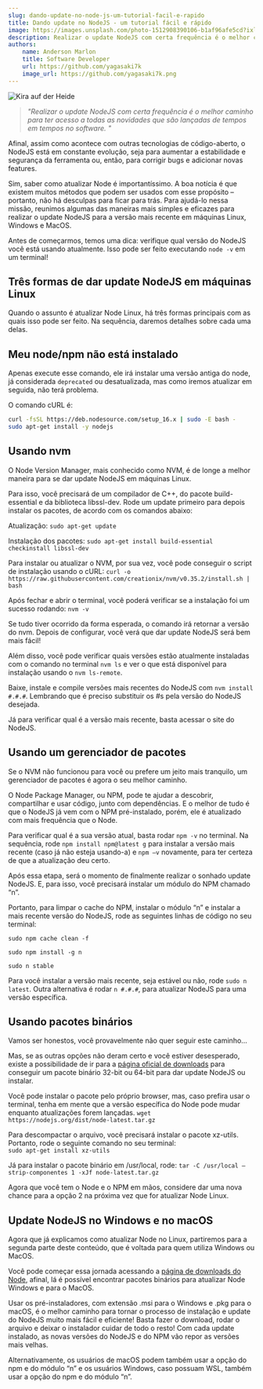 ```yaml
---
slug: dando-update-no-node-js-um-tutorial-facil-e-rapido
title: Dando update no NodeJS - um tutorial fácil e rápido
image: https://images.unsplash.com/photo-1512908390106-b1af96afe5cd?ixlib=rb-4.0.3&ixid=MnwxMjA3fDB8MHxwaG90by1wYWdlfHx8fGVufDB8fHx8&auto=format&fit=crop&w=1170&q=80
description: Realizar o update NodeJS com certa frequência é o melhor caminho para ter acesso a todas as novidades que são lançadas de tempos em tempos no software.
authors:
    name: Anderson Marlon
    title: Software Developer
    url: https://github.com/yagasaki7k
    image_url: https://github.com/yagasaki7k.png
---
```


![](https://images.unsplash.com/photo-1512908390106-b1af96afe5cd?ixlib=rb-4.0.3&ixid=MnwxMjA3fDB8MHxwaG90by1wYWdlfHx8fGVufDB8fHx8&auto=format&fit=crop&w=1170&q=80 "Kira auf der Heide")

> _"Realizar o update NodeJS com certa frequência é o melhor caminho para ter acesso a todas as novidades que são lançadas de tempos em tempos no software. "_

Afinal, assim como acontece com outras tecnologias de código-aberto, o NodeJS está em constante evolução, seja para aumentar a estabilidade e segurança da ferramenta ou, então, para corrigir bugs e adicionar novas features. 

Sim, saber como atualizar Node é importantíssimo. A boa notícia é que existem muitos métodos que podem ser usados com esse propósito – portanto, não há desculpas para ficar para trás. Para ajudá-lo nessa missão, reunimos algumas das maneiras mais simples e eficazes para realizar o update NodeJS para a versão mais recente em máquinas Linux, Windows e MacOS.

Antes de começarmos, temos uma dica: verifique qual versão do NodeJS você está usando atualmente. Isso pode ser feito executando `node -v` em um terminal! 

## Três formas de dar update NodeJS em máquinas Linux
Quando o assunto é atualizar Node Linux, há três formas principais com as quais isso pode ser feito. Na sequência, daremos detalhes sobre cada uma delas.

## Meu node/npm não está instalado
Apenas execute esse comando, ele irá instalar uma versão antiga do node, já considerada `deprecated` ou desatualizada, mas como iremos atualizar em seguida, não terá problema.

O comando cURL é:

```bash
curl -fsSL https://deb.nodesource.com/setup_16.x | sudo -E bash -
sudo apt-get install -y nodejs
```

## Usando nvm
O Node Version Manager, mais conhecido como NVM, é de longe a melhor maneira para se dar update NodeJS em máquinas Linux.

Para isso, você precisará de um compilador de C++, do pacote build-essential e da biblioteca libssl-dev. Rode um update primeiro para depois instalar os pacotes, de acordo com os comandos abaixo: 

Atualização:
`sudo apt-get update`

Instalação dos pacotes:
`sudo apt-get install build-essential checkinstall libssl-dev`

Para instalar ou atualizar o NVM, por sua vez, você pode conseguir o script de instalação usando o cURL:
`curl -o https://raw.githubusercontent.com/creationix/nvm/v0.35.2/install.sh | bash`

Após fechar e abrir o terminal, você poderá verificar se a instalação foi um sucesso rodando:
`nvm -v`

Se tudo tiver ocorrido da forma esperada, o comando irá retornar a versão do nvm. Depois de configurar, você verá que dar update NodeJS será bem mais fácil! 

Além disso, você pode verificar quais versões estão atualmente instaladas com o comando no terminal `nvm ls` e ver o que está disponível para instalação usando o `nvm ls-remote`.

Baixe, instale e compile versões mais recentes do NodeJS com `nvm install #.#.#`. Lembrando que é preciso substituir os #s pela versão do NodeJS desejada.

Já para verificar qual é a versão mais recente, basta acessar o site do NodeJS.

## Usando um gerenciador de pacotes
Se o NVM não funcionou para você ou prefere um jeito mais tranquilo, um gerenciador de pacotes é agora o seu melhor caminho.

O Node Package Manager, ou NPM, pode te ajudar a descobrir, compartilhar e usar código, junto com dependências. E o melhor de tudo é que o NodeJS já vem com o NPM pré-instalado, porém, ele é atualizado com mais frequência que o Node.

Para verificar qual é a sua versão atual, basta rodar `npm -v` no terminal. Na sequência, rode `npm install npm@latest g` para instalar a versão mais recente (caso já não esteja usando-a) e `npm –v` novamente, para ter certeza de que a atualização deu certo. 

Após essa etapa, será o momento de finalmente realizar o sonhado update NodeJS. E, para isso, você precisará instalar um módulo do NPM chamado “n”.

Portanto, para limpar o cache do NPM, instalar o módulo “n” e instalar a mais recente versão do NodeJS, rode as seguintes linhas de código no seu terminal:

`sudo npm cache clean -f`

`sudo npm install -g n`

`sudo n stable`

Para você instalar a versão mais recente, seja estável ou não, rode `sudo n latest`. Outra alternativa é rodar `n #.#.#`, para atualizar NodeJS para uma versão específica.

## Usando pacotes binários
Vamos ser honestos, você provavelmente não quer seguir este caminho…

Mas, se as outras opções não deram certo e você estiver desesperado, existe a possibilidade de ir para a [página oficial de downloads](https://nodejs.org/en/download/) para conseguir um pacote binário 32-bit ou 64-bit para dar update NodeJS ou instalar.

Você pode instalar o pacote pelo próprio browser, mas, caso prefira usar o terminal, tenha em mente que a versão específica do Node pode mudar enquanto atualizações forem lançadas.
`wget https://nodejs.org/dist/node-latest.tar.gz`

Para descompactar o arquivo, você precisará instalar o pacote xz-utils. Portanto, rode o seguinte comando no seu terminal:  
`sudo apt-get install xz-utils`

Já para instalar o pacote binário em /usr/local, rode:
`tar -C /usr/local –strip-componentes 1 -xJf node-latest.tar.gz`

Agora que você tem o Node e o NPM em mãos, considere dar uma nova chance para a opção 2 na próxima vez que for atualizar Node Linux.

## Update NodeJS no Windows e no macOS
Agora que já explicamos como atualizar Node no Linux, partiremos para a segunda parte deste conteúdo, que é voltada para quem utiliza Windows ou MacOS. 

Você pode começar essa jornada acessando a [página de downloads do Node](https://nodejs.org/en/download/), afinal, lá é possível encontrar pacotes binários para atualizar Node Windows e para o MacOS.

Usar os pré-instaladores, com extensão .msi para o Windows e .pkg para o macOS, é o melhor caminho para tornar o processo de instalação e update do NodeJS muito mais fácil e eficiente! Basta fazer o download, rodar o arquivo e deixar o instalador cuidar de todo o resto! Com cada update instalado, as novas versões do NodeJS e do NPM vão repor as versões mais velhas.

Alternativamente, os usuários de macOS podem também usar a opção do npm e do módulo “n” e os usuários Windows, caso possuam WSL, também usar a opção do npm e do módulo “n”.

